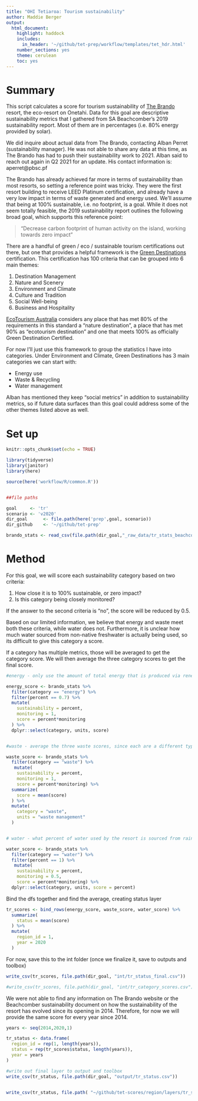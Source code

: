 ```yaml
---
title: "OHI Tetiaroa: Tourism sustainability"
author: Maddie Berger
output:
  html_document:
    highlight: haddock
    includes:
      in_header: '~/github/tet-prep/workflow/templates/tet_hdr.html' 
    number_sections: yes
    theme: cerulean
    toc: yes
---
```


# Summary 

This script calculates a score for tourism sustainability of [The Brando](https://thebrando.com/) resort, the eco-resort on Onetahi. Data for this goal are descriptive sustainability metrics that I gathered from SA Beachcomber's 2019 sustainability report. Most of them are in percentages (i.e. 80% energy provided by solar).

We did inquire about actual data from The Brando, contacting Alban Perret (sustainability manager). He was not able to share any data at this time, as The Brando has had to push their sustainability work to 2021. Alban said to reach out again in Q2 2021 for an update. His contact information is: aperret@pbsc.pf

The Brando has already achieved far more in terms of sustainability than most resorts, so setting a reference point was tricky. They were the first resort building to receive LEED Platinum certification, and already have a very low impact in terms of waste generated and energy used. We'll assume that being at 100% sustainable, i.e. no footprint, is a goal. While it does not seem totally feasible, the 2019 sustainability report outlines the following broad goal, which supports this reference point: 

>"Decrease carbon footprint of human activity on the island, working towards zero impact"


There are a handful of green / eco / sustainable tourism certifications out there, but one that provides a helpful framework is the [Green Destinations](https://greendestinations.org/green-destinations-standard/) certification. This certification has 100 criteria that can be grouped into 6 main themes: 

1. Destination Management
2. Nature and Scenery 
3. Environment and Climate
4. Culture and Tradition
5. Social Well-being
6. Business and Hospitality

[EcoTourism Australia](https://www.ecotourism.org.au/our-certification-programs/eco-destination-certification/) considers any place that has met 80% of the requirements in this standard a "nature destination", a place that has met 90% as "ecotourism destination" and one that meets 100% as officially Green Destination Certified. 

For now I'll just use this framework to group the statistics I have into categories. Under Environment and Climate, Green Destinations has 3 main categories we can start with:  

* Energy use
* Waste & Recycling
* Water management

Alban has mentioned they keep "social metrics" in addition to sustainability metrics, so if future data surfaces than this goal could address some of the other themes listed above as well. 


# Set up 
```r
knitr::opts_chunk$set(echo = TRUE)

library(tidyverse)
library(janitor)
library(here)

source(here('workflow/R/common.R'))


##file paths

goal     <- 'tr'
scenario <- 'v2020'
dir_goal      <- file.path(here('prep',goal, scenario))
dir_github    <- '~/github/tet-prep'

brando_stats <- read_csv(file.path(dir_goal,"_raw_data/tr_stats_beachcomber.csv"))
```


# Method

For this goal, we will score each sustainability category based on two criteria: 

1. How close it is to 100% sustainable, or zero impact?
2. Is this category being closely monitored?

If the answer to the second criteria is "no", the score will be reduced by 0.5.

Based on our limited information, we believe that energy and waste meet both these criteria, while water does not. Furthermore, it is unclear how much water sourced from non-native freshwater is actually being used, so its difficult to give this category a score. 

If a category has multiple metrics, those will be averaged to get the category score. We will then average the three category scores to get the final score. 

```r

#energy - only use the amount of total energy that is produced via renewable efforts, the air conditioning stat isn't helpful without knowing how much air conditioning makes up of all energy usage (although its probably a lot) 

energy_score <- brando_stats %>% 
  filter(category == "energy") %>% 
  filter(percent == 0.7) %>%
  mutate(
    sustainability = percent,
    monitoring = 1,
    score = percent*monitoring
  ) %>% 
  dplyr::select(category, units, score)


#waste - average the three waste scores, since each are a different type of waste

waste_score <- brando_stats %>% 
  filter(category == "waste") %>%
   mutate(
    sustainability = percent,
    monitoring = 1,
    score = percent*monitoring) %>% 
  summarize(
    score = mean(score)
  ) %>% 
  mutate(
    category = "waste",
    units = "waste management"
  )


# water - what percent of water used by the resort is sourced from rainwater, desal or other non-freshwater sources 

water_score <- brando_stats %>% 
  filter(category == "water") %>% 
  filter(percent == 1) %>% 
   mutate(
    sustainability = percent,
    monitoring = 0.5,
    score = percent*monitoring) %>% 
  dplyr::select(category, units, score = percent)

```

Bind the dfs together and find the average, creating status layer 

```r

tr_scores <- bind_rows(energy_score, waste_score, water_score) %>% 
  summarize(
    status = mean(score)
  ) %>% 
  mutate(
    region_id = 1,
    year = 2020
  )

```

For now, save this to the int folder (once we finalize it, save to outputs and toolbox)

```r

write_csv(tr_scores, file.path(dir_goal, "int/tr_status_final.csv"))

#write_csv(tr_scores, file.path(dir_goal, "int/tr_category_scores.csv"))

```

We were not able to find any information on The Brando website or the Beachcomber sustainability document on how the sustainability of the resort has evolved since its opening in 2014. Therefore, for now we will provide the same score for every year since 2014.

```r

years <- seq(2014,2020,1)

tr_status <- data.frame(
  region_id = rep(1, length(years)),
  status = rep(tr_scores$status, length(years)),
  year = years
)

#write out final layer to output and toolbox
write_csv(tr_status, file.path(dir_goal, "output/tr_status.csv"))


write_csv(tr_status, file.path( "~/github/tet-scores/region/layers/tr_status.csv"))

```

